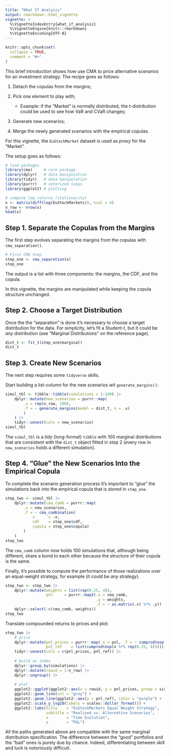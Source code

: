 ```yaml
---
title: "What If Analysis"
output: rmarkdown::html_vignette
vignette: >
  %\VignetteIndexEntry{what_if_analysis}
  %\VignetteEngine{knitr::rmarkdown}
  %\VignetteEncoding{UTF-8}
---
```


```r
knitr::opts_chunk$set(
  collapse = TRUE,
  comment = "#>"
)
```

This brief introduction shows how use CMA to price alternative scenarios for an investment strategy. The recipe goes as follows:

1.  Detach the copulas from the margins;

2.  Pick one element to play with;

    - Example: if the "Market" is normally distributed, the t-distribution could be used to see how VaR and CVaR changes;

3.  Generate new scenarios;

4.  Merge the newly generated scenarios with the empirical copulas.

For this vignette, the `EuStockMarket` dataset is used as *proxy* for the "Market".

The setup goes as follows:

```r
# load packages
library(cma)     # core package
library(dplyr)   # data manipulation
library(tidyr)   # data manipulation
library(purrr)   # vetorized loops
library(ggplot2) # plotting

# compute log returns (stationarity)
x <- matrix(diff(log(EuStockMarkets)), ncol = 4)
n_row <- nrow(x)
head(x)
```

## Step 1. Separate the Copulas from the Margins

The first step evolves separating the margins from the copulas with `cma_separation()`.

```r
# First CMA Step
step_one <- cma_separation(x)
step_one
```

The output is a list with three components: the margins, the CDF, and the copula.

In this vignette, the margins are manipulated while keeping the copula structure unchanged.

## Step 2. Choose a Target Distribution

Once the the "separation" is done it's necessary to choose a target distribution for the data. For simplicity, let's fit a Student-t, but it could be *any* distribution (see "Marginal Distributions" 
on the reference page).

```r
dist_t <- fit_t(step_one$marginal)
dist_t
```

## Step 3. Create New Scenarios

The next step requires some `tidyverse` skills.

Start building a list-column for the new scenarios wit `generate_margins()`:

```r
simul_tbl <- tibble::tibble(simulations = 1:100) |> 
    dplyr::mutate(new_scenarios = purrr::map(
        .x = rep(n_row, 100), 
        .f = ~ generate_margins(model = dist_t, n = .x)
        )
    ) |> 
    tidyr::unnest(cols = new_scenarios)
simul_tbl
```

The `simul_tbl` is a *tidy* (long-format) `tibble` with 100 marginal distributions that are consistent with the `dist_t` object fitted in step 2 (every row in `new_scenarios` holds a different simulation).

## Step 4. "Glue" the New Scenarios Into the Empirical Copula

To complete the scenario generation process it's important to "glue" the simulations back into the empirical copula that is stored in `step_one`.

```r
step_two <- simul_tbl |> 
    dplyr::mutate(cma_comb = purrr::map(
        .x = new_scenarios, 
        .f = ~ cma_combination(
            x      = .x,
            cdf    = step_one$cdf, 
            copula = step_one$copula)
        )
    )
step_two
```

The `cma_comb` column now holds 100 simulations that, although being different, share a bond to each other because the structure of their copula is the same.

Finally, it's possible to compute the performance of those realizations over an equal-weight strategy, for example (it could be *any* strategy).

```r
step_two <- step_two |> 
    dplyr::mutate(weights = list(rep(0.25, 4)), 
                  pnl     = purrr::map2(.x = cma_comb, 
                                        .y = weights, 
                                        .f = ~ as.matrix(.x) %*% .y)) |> 
    dplyr::select(-c(cma_comb, weights))
step_two
```

Translate compounded returns to prices and plot:

```r
step_two |> 
    # price
    dplyr::mutate(pnl_prices = purrr::map(.x = pnl, .f = ~ cumprod(exp(.x))), 
                  pnl_ref    = list(cumprod(exp(x %*% rep(0.25, 4))))) |> 
    tidyr::unnest(cols = c(pnl_prices, pnl_ref)) |> 
    
    # build an index
    dplyr::group_by(simulations) |> 
    dplyr::mutate(rowid = 1:n_row) |> 
    dplyr::ungroup() |> 
    
    # plot
    ggplot2::ggplot(ggplot2::aes(x = rowid, y = pnl_prices, group = simulations)) + 
    ggplot2::geom_line(col = "grey") + 
    ggplot2::geom_line(ggplot2::aes(y = pnl_ref), color = "purple") + 
    ggplot2::scale_y_log10(labels = scales::dollar_format()) + 
    ggplot2::labs(title    = "EuStockMarkets Equal Weight Strategy", 
                  subtitle = "Realized vs. Alternative Scenarios", 
                  x        = "Time Evolution", 
                  y        = "P&L")
```

All the paths generated above are compatible with the same marginal distribution specification. The difference between the "good" portfolios and the "bad" ones is purely due by chance. Indeed, differentiating between skill and luck is notoriously difficult. 
